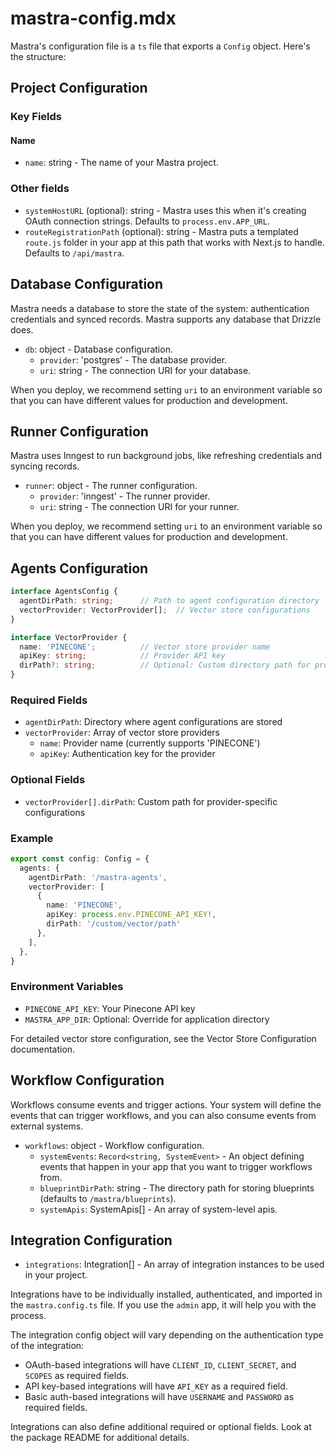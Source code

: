 # mastra-config.mdx

Mastra's configuration file is a `ts` file that exports a `Config` object. Here's the structure:

## Project Configuration

### Key Fields

#### Name

- `name`: string - The name of your Mastra project.

### Other fields

- `systemHostURL` (optional): string - Mastra uses this when it's creating OAuth connection strings. Defaults to `process.env.APP_URL`.
- `routeRegistrationPath` (optional): string - Mastra puts a templated `route.js` folder in your app at this path that works with Next.js to handle. Defaults to `/api/mastra`.

## Database Configuration

Mastra needs a database to store the state of the system: authentication credentials and synced records. Mastra supports any database that Drizzle does.

- `db`: object - Database configuration.
  - `provider`: 'postgres' - The database provider.
  - `uri`: string - The connection URI for your database.

When you deploy, we recommend setting `uri` to an environment variable so that you can have different values for production and development.

## Runner Configuration

Mastra uses Inngest to run background jobs, like refreshing credentials and syncing records.

- `runner`: object - The runner configuration.
  - `provider`: 'inngest' - The runner provider.
  - `uri`: string - The connection URI for your runner.

When you deploy, we recommend setting `uri` to an environment variable so that you can have different values for production and development.

## Agents Configuration

```ts showLineNumbers
interface AgentsConfig {
  agentDirPath: string;      // Path to agent configuration directory
  vectorProvider: VectorProvider[];  // Vector store configurations
}

interface VectorProvider {
  name: 'PINECONE';          // Vector store provider name
  apiKey: string;            // Provider API key
  dirPath?: string;          // Optional: Custom directory path for provider configs
}
```

### Required Fields
- `agentDirPath`: Directory where agent configurations are stored
- `vectorProvider`: Array of vector store providers
  - `name`: Provider name (currently supports 'PINECONE')
  - `apiKey`: Authentication key for the provider

### Optional Fields
- `vectorProvider[].dirPath`: Custom path for provider-specific configurations

### Example
```ts filename="mastra.config.ts" showLineNumbers
export const config: Config = {
  agents: {
    agentDirPath: '/mastra-agents',
    vectorProvider: [
      {
        name: 'PINECONE',
        apiKey: process.env.PINECONE_API_KEY!,
        dirPath: '/custom/vector/path'
      },
    ],
  },
}
```

### Environment Variables
- `PINECONE_API_KEY`: Your Pinecone API key
- `MASTRA_APP_DIR`: Optional: Override for application directory

For detailed vector store configuration, see the Vector Store Configuration documentation.

## Workflow Configuration

Workflows consume events and trigger actions. Your system will define the events that can trigger workflows, and you can also consume events from external systems.

- `workflows`: object - Workflow configuration.
  - `systemEvents`: `Record<string, SystemEvent>` - An object defining events that happen in your app that you want to trigger workflows from.
  - `blueprintDirPath`: string - The directory path for storing blueprints (defaults to `/mastra/blueprints`).
  - `systemApis`: SystemApis[] - An array of system-level apis.

## Integration Configuration

- `integrations`: Integration[] - An array of integration instances to be used in your project.

Integrations have to be individually installed, authenticated, and imported in the `mastra.config.ts` file. If you use the `admin` app, it will help you with the process.

The integration config object will vary depending on the authentication type of the integration:

- OAuth-based integrations will have `CLIENT_ID`, `CLIENT_SECRET`, and `SCOPES` as required fields.
- API key-based integrations will have `API_KEY` as a required field.
- Basic auth-based integrations will have `USERNAME` and `PASSWORD` as required fields.

Integrations can also define additional required or optional fields. Look at the package README for additional details.